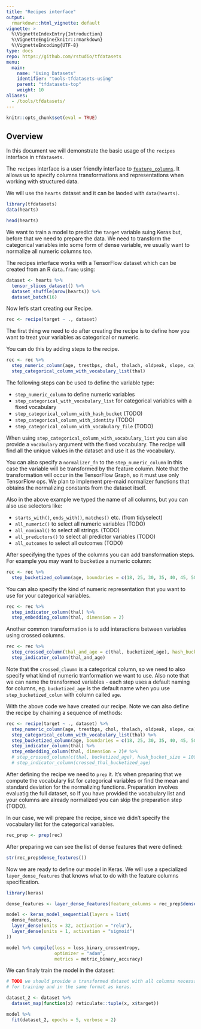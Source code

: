 ```yaml
---
title: "Recipes interface"
output: 
  rmarkdown::html_vignette: default
vignette: >
  %\VignetteIndexEntry{Introduction}
  %\VignetteEngine{knitr::rmarkdown}
  %\VignetteEncoding{UTF-8}
type: docs
repo: https://github.com/rstudio/tfdatasets
menu:
  main:
    name: "Using Datasets"
    identifier: "tools-tfdatasets-using"
    parent: "tfdatasets-top"
    weight: 10
aliases:
  - /tools/tfdatasets/
---
```


```r
knitr::opts_chunk$set(eval = TRUE)
```

## Overview

In this document we will demonstrate the basic usage of the `recipes` interface
in `tfdatasets`.

The `recipes` interface is a user friendly interface to [`feature_columns`](https://www.tensorflow.org/versions/r2.0/api_docs/python/tf/feature_column).
It allows us to specify columns transformations and representations when working with
structured data.

We will use the `hearts` dataset and it can be laoded with `data(hearts)`.

```r
library(tfdatasets)
data(hearts)
```

```r
head(hearts)
```

We want to train a model to predict the `target` variable suing Keras but, before
that we need to prepare the data. We need to transform the categorical variables
into some form of dense variable, we usually want to normalize all numeric columns too.

The recipes interface works with a TensorFlow dataset which can be created from an R
`data.frame` using:

```r
dataset <- hearts %>% 
  tensor_slices_dataset() %>% 
  dataset_shuffle(nrow(hearts)) %>% 
  dataset_batch(16)
```

Now let's start creating our Recipe. 

```r
rec <- recipe(target ~ ., dataset)
```

The first thing we need to do after creating the recipe is 
to define how you want to treat your variables as categorical or numeric.

You can do this by adding steps to the recipe.

```r
rec <- rec %>% 
  step_numeric_column(age, trestbps, chol, thalach, oldpeak, slope, ca) %>% 
  step_categorical_column_with_vocabulary_list(thal)
```

The following steps can be used to define the variable type:

* `step_numeric_column` to define numeric variables
* `step_categorical_with_vocabulary_list` for categorical variables with a fixed vocabulary
* `step_categorical_column_with_hash_bucket` (TODO)
* `step_categorical_column_with_identity` (TODO)
* `step_categorical_column_with_vocabulary_file` (TODO)

When using `step_categorical_column_with_vocabulary_list` you can also provide a `vocabulary` argument
with the fixed vocabulary. The recipe will find all the unique values in the dataset and use it
as the vocabulary.

You can also specify a `normalizer_fn` to the `step_numeric_column` in this case the variable will be
transformed by the feature column. Note that the transformation will occur in the TensorFlow Graph,
so it must use only TensorFlow ops. We plan to implement pre-maid normalizer functions that obtains
the normalizing constants from the dataset itself.

Also in the above example we typed the name of all columns, but you can also use selectors like:

* `starts_with()`, `ends_with()`, `matches()` etc. (from tidyselect)
* `all_numeric()` to select all numeric variables (TODO)
* `all_nominal()` to select all strings. (TODO)
* `all_predictors()` to select all predictor variables (TODO)
* `all_outcomes` to select all outcomes (TODO)

After specifying the types of the columns you can add transformation steps. 
For example you may want to bucketize a numeric column:

```r
rec <- rec %>% 
  step_bucketized_column(age, boundaries = c(18, 25, 30, 35, 40, 45, 50, 55, 60, 65))
```

You can also specify the kind of numeric representation that you want to use for
your categorical variables.

```r
rec <- rec %>% 
  step_indicator_column(thal) %>% 
  step_embedding_column(thal, dimension = 2)
```

Another common transformation is to add interactions between variables using crossed
columns. 

```r
rec <- rec %>% 
  step_crossed_column(thal_and_age = c(thal, bucketized_age), hash_bucket_size = 1000) %>% 
  step_indicator_column(thal_and_age)
```

Note that the `crossed_cluumn` is a categorical column, so we need to also specify what
kind of numeric tranformation we want to use. Also note that we can name the transformed
variables - each step uses a default naming for columns, eg. `bucketized_age` is the
default name when you use `step_bucketized_colun` with column called `age`.

With the above code we have created our recipe. Note we can also define the
recipe by chaining a sequence of methods:

```r
rec <- recipe(target ~ ., dataset) %>% 
  step_numeric_column(age, trestbps, chol, thalach, oldpeak, slope, ca) %>% 
  step_categorical_column_with_vocabulary_list(thal) %>% 
  step_bucketized_column(age, boundaries = c(18, 25, 30, 35, 40, 45, 50, 55, 60, 65)) %>% 
  step_indicator_column(thal) %>% 
  step_embedding_column(thal, dimension = 2)# %>% 
  # step_crossed_column(c(thal, bucketized_age), hash_bucket_size = 1000) %>%
  # step_indicator_column(crossed_thal_bucketized_age)
```

After defining the recipe we need to `prep` it. It's when preparing that we compute the vocabulary
list for categorical variables or find the mean and standard deviation for the normalizing functions.
Preparation involves evaluatig the full dataset, so If you have provided the vocabulary list and 
your columns are already normalized you can skip the preparation step (TODO).

In our case, we will prepare the recipe, since we didn't specify the vocabulary list
for the categorical variables.

```r
rec_prep <- prep(rec)
```

After preparing we can see the list of dense features that were defined:

```r
str(rec_prep$dense_features())
```

Now we are ready to define our model in Keras. We will use a specialized `layer_dense_features` that
knows what to do with the feature columns specification.

```r
library(keras)

dense_features <- layer_dense_features(feature_columns = rec_prep$dense_features())

model <- keras_model_sequential(layers = list(
  dense_features,
  layer_dense(units = 32, activation = "relu"),
  layer_dense(units = 1, activation = "sigmoid")
))

model %>% compile(loss = loss_binary_crossentropy, 
                  optimizer = "adam",
                  metrics = metric_binary_accuracy)
```

We can finaly train the model in the dataset:

```r
# TODO we should provide a transformed dataset with all columns necessary
# for training and in the same format as keras.

dataset_2 <- dataset %>% 
  dataset_map(function(x) reticulate::tuple(x, x$target))

model %>% 
  fit(dataset_2, epochs = 5, verbose = 2)
```
